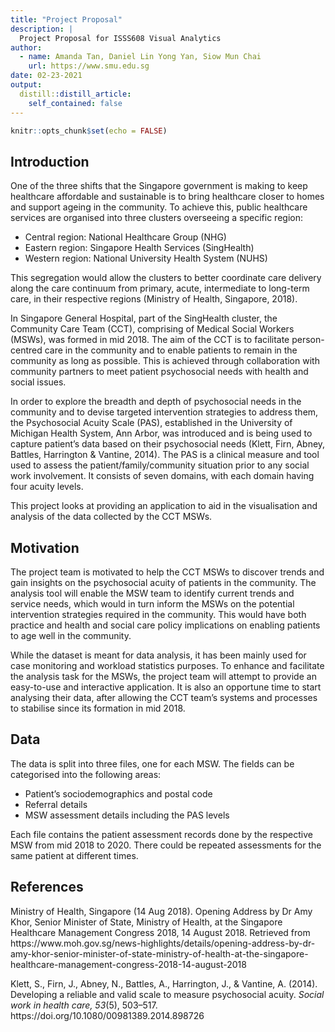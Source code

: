 ```yaml
---
title: "Project Proposal"
description: |
  Project Proposal for ISSS608 Visual Analytics
author:
  - name: Amanda Tan, Daniel Lin Yong Yan, Siow Mun Chai
    url: https://www.smu.edu.sg
date: 02-23-2021
output:
  distill::distill_article:
    self_contained: false
---
```



```r
knitr::opts_chunk$set(echo = FALSE)
```


## Introduction

One of the three shifts that the Singapore government is making to keep healthcare affordable and sustainable is to bring healthcare closer to homes and support ageing in the community. To achieve this, public healthcare services are organised into three clusters overseeing a specific region: 

* Central region: National Healthcare Group (NHG)
* Eastern region: Singapore Health Services (SingHealth)
* Western region: National University Health System (NUHS)

This segregation would allow the clusters to better coordinate care delivery along the care continuum from primary, acute, intermediate to long-term care, in their respective regions (Ministry of Health, Singapore, 2018). 

In Singapore General Hospital, part of the SingHealth cluster, the Community Care Team (CCT), comprising of Medical Social Workers (MSWs), was formed in mid 2018. The aim of the CCT is to facilitate person-centred care in the community and to enable patients to remain in the community as long as possible. This is achieved through collaboration with community partners to meet patient psychosocial needs with health and social issues. 

In order to explore the breadth and depth of psychosocial needs in the community and to devise targeted intervention strategies to address them, the Psychosocial Acuity Scale (PAS), established in the University of Michigan Health System, Ann Arbor, was introduced and is being used to capture patient's data based on their psychosocial needs (Klett, Firn, Abney, Battles, Harrington & Vantine, 2014). The PAS is a clinical measure and tool used to assess the patient/family/community situation prior to any social work involvement. It consists of seven domains, with each domain having four acuity levels.

This project looks at providing an application to aid in the visualisation and analysis of the data collected by the CCT MSWs.

## Motivation

The project team is motivated to help the CCT MSWs to discover trends and gain insights on the psychosocial acuity of patients in the community. The analysis tool will enable the MSW team to identify current trends and service needs, which would in turn inform the MSWs on the potential intervention strategies required in the community. This would have both practice and health and social care policy implications on enabling patients to age well in the community.

While the dataset is meant for data analysis, it has been mainly used for case monitoring and workload statistics purposes. To enhance and facilitate the analysis task for the MSWs, the project team will attempt to provide an easy-to-use and interactive application. It is also an opportune time to start analysing their data, after allowing the CCT team's systems and processes to stabilise since its formation in mid 2018.

## Data

The data is split into three files, one for each MSW. The fields can be categorised into the following areas:

* Patient's sociodemographics and postal code
* Referral details
* MSW assessment details including the PAS levels

Each file contains the patient assessment records done by the respective MSW from mid 2018 to 2020. There could be repeated assessments for the same patient at different times.

## References

Ministry of Health, Singapore (14 Aug 2018). Opening Address by Dr Amy Khor, Senior Minister of State, Ministry of Health, at the Singapore Healthcare Management Congress 2018, 14 August 2018. Retrieved from https://www.moh.gov.sg/news-highlights/details/opening-address-by-dr-amy-khor-senior-minister-of-state-ministry-of-health-at-the-singapore-healthcare-management-congress-2018-14-august-2018

Klett, S., Firn, J., Abney, N., Battles, A., Harrington, J., & Vantine, A. (2014). Developing a reliable and valid scale to measure psychosocial acuity. *Social work in health care, 53*(5), 503–517. https://doi.org/10.1080/00981389.2014.898726
